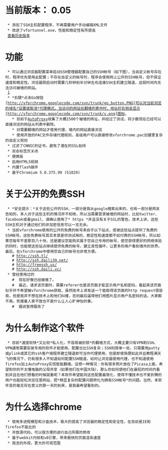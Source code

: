= 当前版本： 0.05 =
  * 添加了SSH主机配置程序，不再需要用户手动编辑XML文件
  * 改进了vfortunnel.exe，性能和稳定性有所提高
  [https://code.google.com/p/vforchrome/wiki/History 查看历史版本]

= 功能 =
  * 可以通过浏览器配置菜单启动SSH管理器配置自己的SSH帐号（如下图），当自定义帐号存在时，程序优先使用此配置；不存在自定义的帐号时，程序会使用网上公开的SSH帐号，但不保证速度和稳定性。浏览器刚启动时需要几秒钟到半分钟左右连接SSH主机建立隧道，这段时间内无法访问被墙的网站。
  [http://vforchrome.googlecode.com/svn/trunk/005.png]
  * *右键*点击Go按钮[http://vforchrome.googlecode.com/svn/trunk/go_button.PNG]可以对当前浏览的域名*设置或取消*代理模式。当访问的网站在翻墙列表中时，地址栏右侧会显示[http://vforchrome.googlecode.com/svn/trunk/v.png]图标。
    * 目前于[http://code.google.com/p/autoproxy-gfwlist AutoProxy]收集了大概1500个被墙的网址，并经过了测试，将少数现在已经可以直接浏览的网站从列表中删除。
    * 对需要翻墙的网站才使用代理，墙内的网站直接浏览
    * 使用开放的PAC文件存储代理规则，高级用户可以直接修改vforchrome.pac创建更复杂的自定义规则
  * 过滤了CNNIC的证书，避免了潜在的SSL劫持
  * 双击标签页关闭
  * 便携版
  * 启用HTML5视频
  * 内置flash插件
  * 基于Chromium 5.0.375.99 (51029)

=关于公开的免费SSH=
  * *安全提示：*关于这些公开的SSH，一部分是我从google搜索出来的，也有一部分是网友告知的，本人对于这些主机的情况并不知晓，所以当需要登录被墙的网站时，比如twitter、facebook或者gmail，请确认使用了* https *并且没有关于SSL的警告。技术上讲，这些SSH主机对于通过他们的非加密信息可以一览无余。
  * 当前vforchrome使用的公开的免费的帐号来自于以下站点，感谢这些站点提供了免费的SSH帐号。这些免费帐号其实本意是供测试用的，稳定性和速度都不如付费的SSH帐号，所以如果您每年不差那百八十块，还是建议您能购买属于您自己专用的帐号，使您获得更好的网络体验的同时，也能使这些站点继续提供免费的帐号，建立良性循环，让更多的用户看到墙外的世界。最后，在vforchrome中使用您自己的帐号也非常方便。
    # http://ssh.tl/
    # http://ssh.daili39.net/
    # http://freessh.us/
    # http://ssh.daili.vc/
  * 曾经使用过的
    # {{{http://free.ssh.vpn.net.in/}}} 现在好像已经被墙了。
    # {{{http://www.sshcenter.info/free-ssh-account.php}}} 最近，请求该页面时，需要referer也是该页面才能显示用户名和密码，看起来该页面似乎并不希望被vforchrome获取，虽然技术上讲发送一个能取得该页面的http request很容易，但是我并不想在技术上和他们纠缠，否则最后逼得他们用图片显示用户名密码的话，大家都不爽。死缠着人家不放也不是什么让人心旷神怡的事。
    # {{{http://www.fanqiang.cc/ssh/}}} 据说暂停服务了

= 为什么制作这个软件 =
  * 目前*速度较快*又比较*私人化，不容易被封锁*的翻墙方式，大概主要只有VPN和SSH。VPN通常需要安装专用的软件才能使用，配置也比SSH复杂；SSH则简单一些，只需要用putty或plink或其它的ssh客户端程序建立隧道即可当作代理使用，但是即使简便如此并且教程满天飞的情况下，仍有很多人不知道如何配置SSH隧道，如何让浏览器使用代理，也不知道使用firefox加上AutoProxy实现智能翻墙。设想一种情况：你有很多照片放在了Picasa上面，希望和你的不太懂电脑的父母共享（如果他们在中国大陆），那么你如何使他们在最短的时间内看到并且在他们想看的时候就看呢？本软件希望能将这些配置最简化，使得不懂技术也不爱折腾的用户也能轻松浏览任意网站，把*稍显复杂的配置问题转化为拥有SSH帐号*的问题。当然，本软件变的毫无存在意义的那一天的到来，是我最希望看到的。

= 为什么选择chrome =

  * 使用多进程模型和沙盒技术，极大的提高了浏览器的稳定性和安全性，在目前是IE和firefox不能比的
  * 开放源代码，可以很方便的进行自己所需的修改
  * 基于webkit内核和v8引擎，带来极快的页面渲染速度
  * 简洁的外观，更大的可视范围